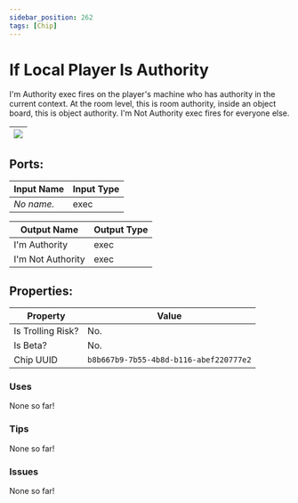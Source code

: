 ```yaml
---
sidebar_position: 262
tags: [Chip]
---
```


# If Local Player Is Authority


I'm Authority exec fires on the player's machine who has authority in the current context. At the room level, this is room authority, inside an object board, this is object authority. I'm Not Authority exec fires for everyone else.

| ![](https://images-ext-2.discordapp.net/external/MPmIaQzlEPmgGWlgi-WxBBXt0Bjv_zWPkg1y1f_sy3s/https/www.recroomcircuits.com/image/circuit/absolute-value?width=206&height=108) |
|-----|

## Ports:

| Input Name | Input Type |
|-----------|-----------|
| *No name.* | exec |

| Output Name | Output Type |
|-----------|-----------|
| I'm Authority | exec |
| I'm Not Authority | exec |

## Properties:

| Property  | Value |
|-------------------|-----------|
| Is Trolling Risk? | No. |
| Is Beta? | No. |
| Chip UUID | `b8b667b9-7b55-4b8d-b116-abef220777e2` |

### Uses

None so far!

### Tips

None so far!

### Issues

None so far!